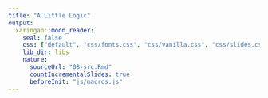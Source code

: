 ```yaml
---
title: "A Little Logic"
output:
  xaringan::moon_reader:
    seal: false
    css: ["default", "css/fonts.css", "css/vanilla.css", "css/slides.css"]
    lib_dir: libs
    nature:
      sourceUrl: "08-src.Rmd"
      countIncrementalSlides: true
      beforeInit: "js/macros.js" 
--- 
```

